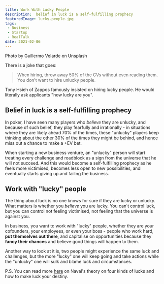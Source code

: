 ```yaml
---
title: Work With Lucky People
description:  belief in luck is a self-fulfilling prophecy
featuredImage: lucky-people.jpg
tags:
 - Business
 - Startup
 - RealTalk
date: 2021-02-06
---
```

<p style={{fontSize: "0.7em", fontStyle: "italic"}}>Photo by Guillermo Velarde on Unsplash</p>

There is a joke that goes: 
> When hiring, throw away 50% of the CVs without even reading them. You don't want to hire unlucky people.

Tony Hsieh of Zappos famously insisted on hiring lucky people. He would literally ask applicants "how lucky are you".

## Belief in luck is a self-fulfilling prophecy

In poker, I have seen many players who *believe* they are unlucky, and because of such belief, they play fearfully and irrationally - in situations where they are likely ahead 70% of the times, these "unlucky" players keep thinking about the other 30% of the times they might be behind, and hence miss out a chance to make a +EV bet.

When starting a new business venture, an "unlucky" person will start treating every challenge and roadblock as a sign from the universe that he will not succeed. And this would become a self-fulfilling prophecy as he feels more victimised, becomes less open to new possibilities, and eventually starts giving up and failing the business.

## Work with "lucky" people

The thing about luck is no one knows for sure if they are lucky or unlucky. What matters is whether you *believe* you are lucky. You can't control luck, but you can control not feeling victimised, not feeling that the universe is against you.

In business, you want to work with "lucky" people, whether they are your cofounders, your employees, or even your boss - people who work hard, **put themselves out there**, and capitalise on opportunities because they **fancy their chances** and believe good things will happen to them.

Another way to look at it is, two people might experience the same luck and challenges, but the more "lucky" one will keep going and take actions while the "unlucky" one will sulk and blame luck and circumstances.

P.S.  You can read more <a href="/how-to-build-wealth/#luck">here</a> on Naval's theory on four kinds of lucks and how to make luck your destiny.






